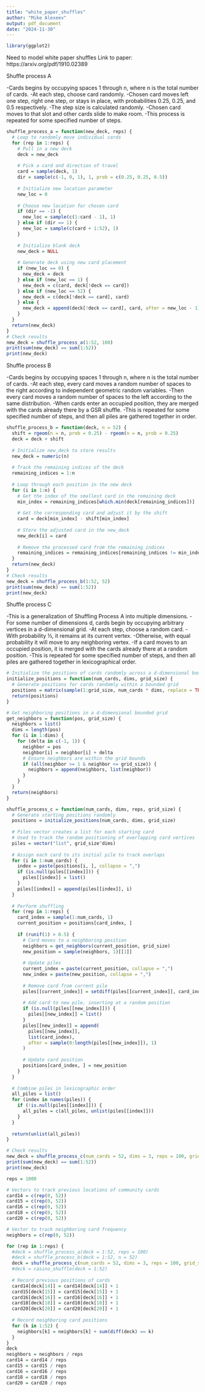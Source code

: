 ---
title: "white_paper_shuffles"
author: "Mike Alexeev"
output: pdf_document
date: "2024-11-30"
---

```{r}
library(ggplot2)
```

Need to model white paper shuffles
Link to paper:
https://arxiv.org/pdf/1910.02389

Shuffle process A

-Cards begins by occupying spaces 1 through n, where n is the total number of cards.
-At each step, choose card randomly.
-Chosen card moves left one step, right one step, or stays in place, with probabilities 0.25, 0.25, and 0.5 respectively.
-The step size is calculated randomly.
-Chosen card moves to that slot and other cards slide to make room.
-This process is repeated for some specified number of steps.

```{r}
shuffle_process_a = function(new_deck, reps) {
  # Loop to randomly move individual cards
  for (rep in 1:reps) {
    # Pull in a new deck
    deck = new_deck
    
    # Pick a card and direction of travel
    card = sample(deck, 1)
    dir = sample(c(-1, 0, 1), 1, prob = c(0.25, 0.25, 0.5))
    
    # Initialize new location parameter
    new_loc = 0
    
    # Choose new location for chosen card
    if (dir == -1) {
      new_loc = sample(c(1:card - 1), 1)
    } else if (dir == 1) {
      new_loc = sample(c(card + 1:52), 1)
    }
    
    # Initialize blank deck
    new_deck = NULL
    
    # Generate deck using new card placement
    if (new_loc == 0) {
      new_deck = deck
    } else if (new_loc == 1) {
      new_deck = c(card, deck[!deck == card])
    } else if (new_loc == 52) {
      new_deck = c(deck[!deck == card], card)
    } else {
      new_deck = append(deck[!deck == card], card, after = new_loc - 1)
    }
  }
  return(new_deck)
}
# Check results
new_deck = shuffle_process_a(1:52, 100)
print(sum(new_deck) == sum(1:52))
print(new_deck)
```

Shuffle process B

-Cards begins by occupying spaces 1 through n, where n is the total number of cards.
-At each step, every card moves a random number of spaces to the right according to independent geometric random variables.
-Then every card moves a random number of spaces to the left according to the same distribution.
-When cards enter an occupied position, they are merged with the cards already there by a GSR shuffle.
-This is repeated for some specified number of steps, and then all piles are gathered together in order.

```{r}
shuffle_process_b = function(deck, n = 52) {
  shift = rgeom(n = n, prob = 0.25) - rgeom(n = n, prob = 0.25)
  deck = deck + shift
  
  # Initialize new_deck to store results
  new_deck = numeric(n)
  
  # Track the remaining indices of the deck
  remaining_indices = 1:n
  
  # Loop through each position in the new deck
  for (i in 1:n) {
    # Get the index of the smallest card in the remaining deck
    min_index = remaining_indices[which.min(deck[remaining_indices])]
    
    # Get the corresponding card and adjust it by the shift
    card = deck[min_index] - shift[min_index]
    
    # Store the adjusted card in the new_deck
    new_deck[i] = card
    
    # Remove the processed card from the remaining_indices
    remaining_indices = remaining_indices[remaining_indices != min_index]
  }
  return(new_deck)
}
# Check results
new_deck = shuffle_process_b(1:52, 52)
print(sum(new_deck) == sum(1:52))
print(new_deck)

```


Shuffle process C

-This is a generalization of Shuffling Process A into multiple dimensions.
-For some number of dimensions d, cards begin by occupying arbitrary vertices in a d-dimensional grid.
-At each step, choose a random card.
-With probability ½, it remains at its current vertex.
-Otherwise, with equal probability it will move to any neighboring vertex.
-If a card moves to an occupied position, it is merged with the cards already there at a random position. 
-This is repeated for some specified number of steps, and then all piles are gathered together in lexicographical order.

```{r}
# Initialize the positions of cards randomly across a d-dimensional bounded grid
initialize_positions = function(num_cards, dims, grid_size) {
  # Generate positions for cards randomly within a bounded grid
  positions = matrix(sample(1:grid_size, num_cards * dims, replace = TRUE), ncol = dims)
  return(positions)
}

# Get neighboring positions in a d-dimensional bounded grid
get_neighbors = function(pos, grid_size) {
  neighbors = list()
  dims = length(pos)
  for (i in 1:dims) {
    for (delta in c(-1, 1)) {
      neighbor = pos
      neighbor[i] = neighbor[i] + delta
      # Ensure neighbors are within the grid bounds
      if (all(neighbor >= 1 & neighbor <= grid_size)) {
        neighbors = append(neighbors, list(neighbor))
      }
    }
  }
  return(neighbors)
}

shuffle_process_c = function(num_cards, dims, reps, grid_size) {
  # Generate starting positions randomly
  positions = initialize_positions(num_cards, dims, grid_size)
  
  # Piles vector creates a list for each starting card
  # Used to track the random positioning of overlapping card vertices
  piles = vector("list", grid_size^dims)
  
  # Assign each card to its initial pile to track overlaps
  for (i in 1:num_cards) {
    index = paste(positions[i, ], collapse = ",")
    if (is.null(piles[[index]])) {
      piles[[index]] = list()
    }
    piles[[index]] = append(piles[[index]], i)
  }
  
  # Perform shuffling
  for (rep in 1:reps) {
    card_index = sample(1:num_cards, 1)
    current_position = positions[card_index, ]
    
    if (runif(1) > 0.5) {
      # Card moves to a neighboring position
      neighbors = get_neighbors(current_position, grid_size)
      new_position = sample(neighbors, 1)[[1]]
      
      # Update piles
      current_index = paste(current_position, collapse = ",")
      new_index = paste(new_position, collapse = ",")
      
      # Remove card from current pile
      piles[[current_index]] = setdiff(piles[[current_index]], card_index)
      
      # Add card to new pile, inserting at a random position
      if (is.null(piles[[new_index]])) {
        piles[[new_index]] = list()
      }
      piles[[new_index]] = append(
        piles[[new_index]],
        list(card_index),
        after = sample(0:length(piles[[new_index]]), 1)
      )
      
      # Update card position
      positions[card_index, ] = new_position
    }
  }
  
  # Combine piles in lexicographic order
  all_piles = list()
  for (index in names(piles)) {
    if (!is.null(piles[[index]])) {
      all_piles = c(all_piles, unlist(piles[[index]]))
    }
  }
  
  return(unlist(all_piles))
}

# Check results
new_deck = shuffle_process_c(num_cards = 52, dims = 3, reps = 100, grid_size = 5)
print(sum(new_deck) == sum(1:52))
print(new_deck)

```

```{r}
reps = 1000

# Vectors to track previous locations of community cards
card14 = c(rep(0, 52))
card15 = c(rep(0, 52))
card16 = c(rep(0, 52))
card18 = c(rep(0, 52))
card20 = c(rep(0, 52))

# Vector to track neighboring card frequency
neighbors = c(rep(0, 52))

for (rep in 1:reps) {
  #deck = shuffle_process_a(deck = 1:52, reps = 100)
  #deck = shuffle_process_b(deck = 1:52, n = 52)
  deck = shuffle_process_c(num_cards = 52, dims = 3, reps = 100, grid_size = 5)
  #deck = casino_shuffle(deck = 1:52)
  
  # Record previous positions of cards
  card14[deck[14]] = card14[deck[14]] + 1
  card15[deck[15]] = card15[deck[15]] + 1
  card16[deck[16]] = card16[deck[16]] + 1
  card18[deck[18]] = card18[deck[18]] + 1
  card20[deck[20]] = card20[deck[20]] + 1
  
  # Record neighboring card positions
  for (k in 1:52) {
    neighbors[k] = neighbors[k] + sum(diff(deck) == k)
  }
}
deck
neighbors = neighbors / reps
card14 = card14 / reps
card15 = card15 / reps
card16 = card16 / reps
card18 = card18 / reps
card20 = card20 / reps
```
